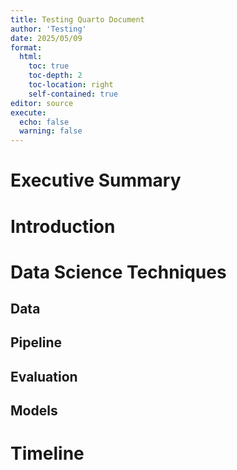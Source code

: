 ```yaml
---
title: Testing Quarto Document
author: 'Testing'
date: 2025/05/09
format:
  html:
    toc: true
    toc-depth: 2
    toc-location: right
    self-contained: true
editor: source
execute:
  echo: false
  warning: false
---
```


# Executive Summary

# Introduction

# Data Science Techniques

## Data

## Pipeline

## Evaluation

## Models

# Timeline